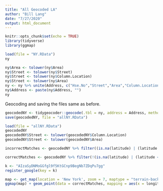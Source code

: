 ```yaml
---
title: "All Geocoded LA"
author: "Bill Lang"
date: "7/27/2020"
output: html_document
---
```


```r
knitr::opts_chunk$set(echo = TRUE)
library(tidyverse)
library(ggmap)
```


```r
load(file = "NY.RData")
ny
```


```r
ny$Area <- tolower(ny$Area)
ny$Street <- tolower(ny$Street)
ny$Street <- tolower(ny$Column.Location)
ny$Street <- tolower(ny$Area)
ny <- ny %>% unite(Address, c("Hse.No","Street","Area","Column.Location"), sep = " ",remove = FALSE)
ny$Address <- paste(ny$Address, "")
ny
```

Geocoding and saving the files same as before. 
 
```r
geocodedNY <- tidygeocoder::geocode(.tbl = ny, address = Address, method = "osm", lat = latitude, long = longitude)
save(geocodedNY, file = "allNY.RData")
```


```r
load(file = "allNY.RData")
geocodedNY 
geocodedNY$Street <- tolower(geocodedNY$Column.Location)
geocodedNY$Street <- tolower(geocodedNY$Area)
```


```r
incorrectMatches <- geocodedNY %>% filter((is.na(latitude) | (latitude < 38) | (latitude > 44) | (longitude < -78) | (longitude > -71)) )
```

```r
correctMatches <- geocodedNY %>% filter(!(is.na(latitude) | (latitude < 38) | (latitude > 44) | (longitude < -78) | (longitude > -71)) )
```


```r
k <- "AIzaSyDNMoGGfgl9f5KtGCnp9BegNb7ZDqPu7gg"
register_google(key = k)
```



```r
map <- get_map(location = 'New York', zoom = 7, maptype = "terrain-background", source = 'google', color = 'color')
ggmap(map) + geom_point(data = correctMatches, mapping = aes(x = longitude, y = latitude, color = factor(Column.Location)), size = 1) + theme(legend.position = "none")
```

